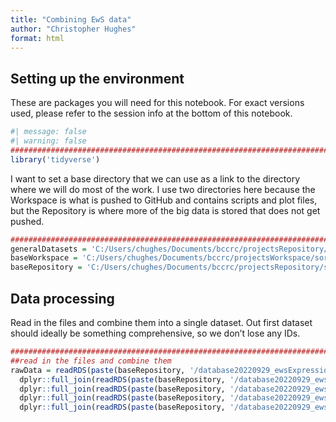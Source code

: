 ```yaml
---
title: "Combining EwS data"
author: "Christopher Hughes"
format: html
---
```


## Setting up the environment

These are packages you will need for this notebook. For exact versions used, please refer to the session info at the bottom of this notebook.

```r
#| message: false
#| warning: false
##########################################################################################
library('tidyverse')
```

I want to set a base directory that we can use as a link to the directory where we will do most of the work. I use two directories here because the Workspace is what is pushed to GitHub and contains scripts and plot files, but the Repository is where more of the big data is stored that does not get pushed.

```r
##########################################################################################
generalDatasets = 'C:/Users/chughes/Documents/bccrc/projectsRepository/generalDatasets'
baseWorkspace = 'C:/Users/chughes/Documents/bccrc/projectsWorkspace/sorensenLab/relatedToDlg2'
baseRepository = 'C:/Users/chughes/Documents/bccrc/projectsRepository/sorensenLab/relatedToDlg2'
```

## Data processing

Read in the files and combine them into a single dataset. Out first dataset should ideally be something comprehensive, so we don't lose any IDs. 

```r
##########################################################################################
##read in the files and combine them
rawData = readRDS(paste(baseRepository, '/database20220929_ewsExpressionDatabase/aynaudRna/dataset_aynaudRna.rds', sep = '')) %>%
  dplyr::full_join(readRDS(paste(baseRepository, '/database20220929_ewsExpressionDatabase/gollavilliRna/dataset_gollavilliRna.rds', sep = ''))) %>%
  dplyr::full_join(readRDS(paste(baseRepository, '/database20220929_ewsExpressionDatabase/sorensenTimecourseProtein/dataset_sorensenTimeCourseProtein.rds', sep = ''))) %>%
  dplyr::full_join(readRDS(paste(baseRepository, '/database20220929_ewsExpressionDatabase/sorensenTranslationProtein/dataset_sorensenTranslationProtein.rds', sep = ''))) %>%
  dplyr::full_join(readRDS(paste(baseRepository, '/database20220929_ewsExpressionDatabase/sorensenSurface/dataset_sorensenSurface.rds', sep = '')))


```





